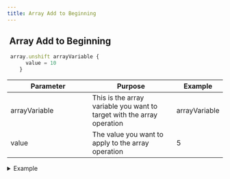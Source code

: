 ```yaml
---
title: Array Add to Beginning
---
```


## <img src="../assets/docuBadge (10).png" alt="" data-size="line"> **Array Add to Beginning** <a href="#xs-arrayunshift" id="xs-arrayunshift"></a>

```javascript
 array.unshift arrayVariable {
      value = 10
    }
```

<table><thead><tr><th width="175">Parameter</th><th>Purpose</th><th>Example</th></tr></thead><tbody><tr><td>arrayVariable</td><td>This is the array variable you want to target with the array operation</td><td>arrayVariable</td></tr><tr><td>value</td><td>The value you want to apply to the array operation</td><td>5</td></tr></tbody></table>

<details>

<summary>Example</summary>

```javascript
 array.unshift arrayVariable {
      value = 10
    }
```

![](<../assets/CleanShot 2025-03-05 at 11.07.46.png>)

</details>
